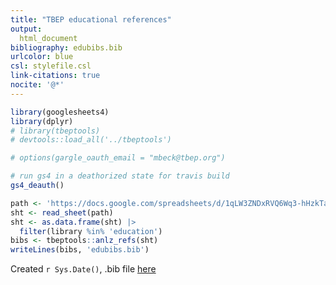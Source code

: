 ```yaml
---
title: "TBEP educational references"
output: 
  html_document
bibliography: edubibs.bib
urlcolor: blue
csl: stylefile.csl
link-citations: true
nocite: '@*'
---
```

  
```r
library(googlesheets4)
library(dplyr)
# library(tbeptools)
# devtools::load_all('../tbeptools')

# options(gargle_oauth_email = "mbeck@tbep.org")

# run gs4 in a deathorized state for travis build
gs4_deauth()

path <- 'https://docs.google.com/spreadsheets/d/1qLW3ZNDxRVQ6Wq3-hHzkTaKwJxJutzBYyR94yKzbYc8/edit?usp=sharing'
sht <- read_sheet(path) 
sht <- as.data.frame(sht) |> 
  filter(library %in% 'education')
bibs <- tbeptools::anlz_refs(sht)
writeLines(bibs, 'edubibs.bib')
```

Created `r Sys.Date()`, .bib file [here](https://github.com/tbep-tech/tbep-refs/blob/master/edubibs.bib)